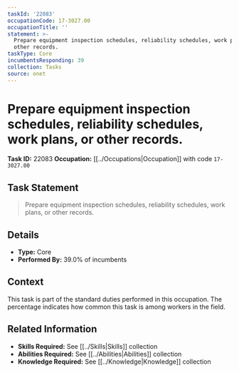 ```yaml
---
taskId: '22083'
occupationCode: 17-3027.00
occupationTitle: ''
statement: >-
  Prepare equipment inspection schedules, reliability schedules, work plans, or
  other records.
taskType: Core
incumbentsResponding: 39
collection: Tasks
source: onet
---
```

# Prepare equipment inspection schedules, reliability schedules, work plans, or other records.

**Task ID:** 22083
**Occupation:** [[../Occupations|Occupation]] with code `17-3027.00`

## Task Statement

> Prepare equipment inspection schedules, reliability schedules, work plans, or other records.

## Details

- **Type:** Core
- **Performed By:** 39.0% of incumbents

## Context

This task is part of the standard duties performed in this occupation. The percentage indicates how common this task is among workers in the field.

## Related Information

- **Skills Required:** See [[../Skills|Skills]] collection
- **Abilities Required:** See [[../Abilities|Abilities]] collection
- **Knowledge Required:** See [[../Knowledge|Knowledge]] collection
